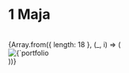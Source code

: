 
# 1 Maja

<br/>

<div style={{ display: 'grid', gridTemplateColumns: 'repeat(3, 1fr)', gap: '14px' }}>
  {Array.from({ length: 18 }, (_, i) => (
    <div key={i} style={{ }}>
      <Zoom>
        <img
          alt={`portfolio ${i + 1}`}
          src={`/compressed/wielo/1maja/${i + 1}.jpg`}
          style={{ width: '100%', height: 'auto' }}
        />
      </Zoom>
    </div>
  ))}
</div>
